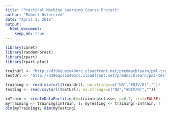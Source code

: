 ```yaml
---
title: "Practical Machine Learning Course Project"
author: "Robert Osterried"
date: "April 3, 2016"
output: 
  html_document:
    keep_md: true
---
```


```r
library(caret)
library(randomForest)
library(rpart) 
library(rpart.plot)

trainUrl <- "http://d396qusza40orc.cloudfront.net/predmachlearn/pml-training.csv"
testUrl <- "http://d396qusza40orc.cloudfront.net/predmachlearn/pml-testing.csv"

training <- read.csv(url(trainUrl), na.strings=c("NA","#DIV/0!",""))
testing <- read.csv(url(testUrl), na.strings=c("NA","#DIV/0!",""))

inTrain <- createDataPartition(y=training$classe, p=0.7, list=FALSE)
myTraining <- training[inTrain, ]; myTesting <- training[-inTrain, ]
dim(myTraining); dim(myTesting)
```
